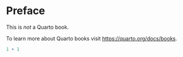 # Preface {.unnumbered}

This is *not* a Quarto book.

To learn more about Quarto books visit <https://quarto.org/docs/books>.

```r
1 + 1
```
